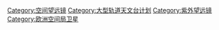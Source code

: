 {{Catmore}}
{{Commonscat|Hubble Space Telescope}}

[[Category:空间望远镜|Category:空间望远镜]]
[[Category:大型轨道天文台计划|Category:大型轨道天文台计划]]
[[Category:紫外望远镜|Category:紫外望远镜]]
[[Category:欧洲空间局卫星|Category:欧洲空间局卫星]]